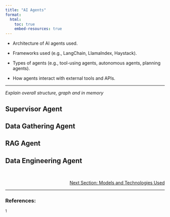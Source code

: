 ```yaml
---
title: "AI Agents"
format:
  html:
    toc: true
    embed-resources: true
---
```


- Architecture of AI agents used.

- Frameworks used (e.g., LangChain, LlamaIndex, Haystack).

- Types of agents (e.g., tool-using agents, autonomous agents, planning agents).

- How agents interact with external tools and APIs.

---

*Explain overall structure, graph and in memory*

## Supervisor Agent

## Data Gathering Agent

## RAG Agent

## Data Engineering Agent




<br>
<!-- Reference to next section -->
<div style="text-align: right; font-size: 14px;">
  <a href="2_data.html">Next Section: Models and Technologies Used</a>
</div>

---

### References:

${^1}$ 